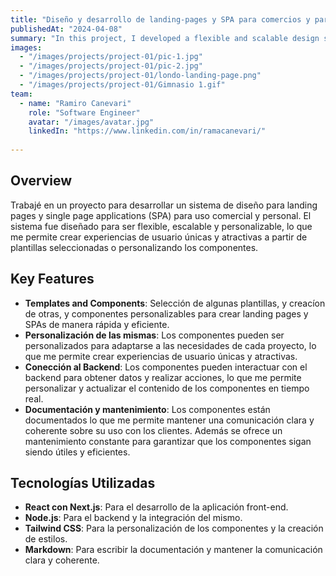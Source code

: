 ```yaml
---
title: "Diseño y desarrollo de landing-pages y SPA para comercios y particulares"  
publishedAt: "2024-04-08"
summary: "In this project, I developed a flexible and scalable design system using Next.js for front-end development and Figma for design collaboration."
images:
  - "/images/projects/project-01/pic-1.jpg"
  - "/images/projects/project-01/pic-2.jpg"
  - "/images/projects/project-01/londo-landing-page.png"
  - "/images/projects/project-01/Gimnasio 1.gif"
team:
  - name: "Ramiro Canevari"
    role: "Software Engineer"
    avatar: "/images/avatar.jpg"
    linkedIn: "https://www.linkedin.com/in/ramacanevari/"
    
---
```


## Overview

Trabajé en un proyecto para desarrollar un sistema de diseño para landing pages y single page applications (SPA) para uso comercial y personal. El sistema fue diseñado para ser flexible, escalable y personalizable, lo que me permite crear experiencias de usuario únicas y atractivas a partir de plantillas seleccionadas o personalizando los componentes.

## Key Features

- **Templates and Components**: Selección de algunas plantillas, y creacíon de otras, y componentes personalizables para crear landing pages y SPAs de manera rápida y eficiente.
- **Personalización de las mismas**: Los componentes pueden ser personalizados para adaptarse a las necesidades de cada proyecto, lo que me permite crear experiencias de usuario únicas y atractivas.
- **Conección al Backend**: Los componentes pueden interactuar con el backend para obtener datos y realizar acciones, lo que me permite personalizar y actualizar el contenido de los componentes en tiempo real.
- **Documentación y mantenimiento**: Los componentes están documentados lo que me permite mantener una comunicación clara y coherente sobre su uso con los clientes. Además se ofrece un mantenimiento constante para garantizar que los componentes sigan siendo útiles y eficientes.

## Tecnologías Utilizadas

- **React con Next.js**: Para el desarrollo de la aplicación front-end.
- **Node.js**: Para el backend y la integración del mismo.
- **Tailwind CSS**: Para la personalización de los componentes y la creación de estilos.
- **Markdown**: Para escribir la documentación y mantener la comunicación clara y coherente.
